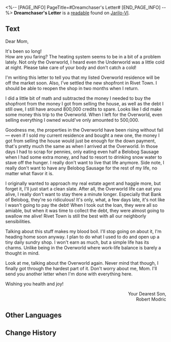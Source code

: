 <%-- [PAGE_INFO]
PageTitle=#Dreamchaser's Letter#
[END_PAGE_INFO] --%>
{{Readable Infobox
|id           = 094
|partIds      = 190219
|title        = 
|image        = Item Sealed Letter.png
|world        = Jarilo-VI
|parts        = 1
|author       = <!--to be added-->
|description  = An undelivered letter. You can even hear the sound of dreams shattering when opening the fragile envelope.
|part1        = Dreamchaser's Letter
|source1      = {{cx|Source missing}}
|characters   = 
|factions     = 
}}
'''Dreamchaser's Letter''' is a [[readable]] found on [[Jarilo-VI]].
<!--
==Location==
{{Map Embed|<map name>|<marker id>}}
-->
==Text==
Dear Mom,

It's been so long!<br />
How are you faring? The heating system seems to be in a bit of a problem lately. Not only the Overworld, I heard even the Underworld was a little cold at night. Please take care of your body and don't catch a cold!

I'm writing this letter to tell you that my listed Overworld residence will be off the market soon. Also, I've settled the new shopfront in Rivet Town. I should be able to reopen the shop in two months when I return.

I did a little bit of math and subtracted the money I needed to buy the shopfront from the money I got from selling the house, as well as the debt I still owe, I still have around 800,000 credits to spare. Looks like I did make some money this trip to the Overworld. When I left for the Overworld, even selling everything I owned would've only amounted to 500,000.

Goodness me, the properties in the Overworld have been rising without fail &mdash; even if I sold my current residence and bought a new one, the money I got from selling the house would just be enough for the down payment, that's pretty much the same as when I arrived at the Overworld. In those days I had to scrap for pennies, only eating even half a Belobog Sausage when I had some extra money, and had to resort to drinking snow water to stave off the hunger. I really don't want to live that life anymore. Side note, I really don't want to have any Belobog Sausage for the rest of my life, no matter what flavor it is.

I originally wanted to approach my real estate agent and haggle more, but forget it, I'll just start a clean slate. After all, the Overworld life can eat you alive, I really don't want to stay there a minute longer. Especially that Bank of Belobog, they're so ridiculous! It's only, what, a few days late, it's not like I wasn't going to pay the debt! When I took out the loan, they were all so amiable, but when it was time to collect the debt, they were almost going to swallow me alive! Rivet Town is still the best with all our neighborly sensibilities.

Talking about this stuff makes my blood boil. I'll stop going on about it, I'm heading home soon anyway. I plan to do what I used to do and open up a tiny daily sundry shop. I won't earn as much, but a simple life has its charms. Unlike being in the Overworld where work-life balance is barely a thought in mind.

Look at me, talking about the Overworld again. Never mind that though, I finally got through the hardest part of it. Don't worry about me, Mom. I'll send you another letter when I'm done with everything here.

Wishing you health and joy!

<div align="right">Your Dearest Son,<br />
Robert Modric</div>

<!--
==Trivia==
* 
-->
==Other Languages==
{{Other Languages
|en   = Dreamchaser's Letter
|zhs  = 逐梦者的信件
|zht  = 逐夢者的信件
|ja   = 夢を追う人の手紙
|ko   = 꿈을 좇는 자의 편지
|es   = Carta de quien persigue sus sueños
|fr   = Lettre du chasseur de rêves
|ru   = Письмо мечтателя
|th   = จดหมายของนักล่าฝัน
|vi   = Thư Của Người Theo Đuổi Giấc Mơ
|de   = Brief des Träumers
|id   = Surat Pengejar Mimpi
|pt   = Carta do Caça-sonhos
}}

==Change History==
{{Change History|1.0}}